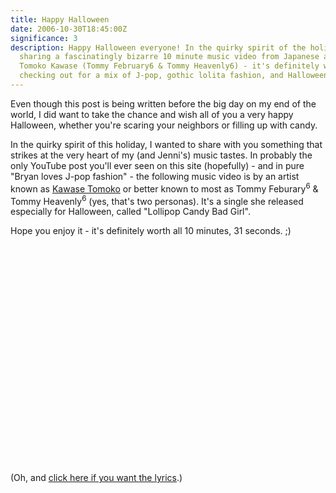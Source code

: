 ```yaml
---
title: Happy Halloween
date: 2006-10-30T18:45:00Z
significance: 3
description: Happy Halloween everyone! In the quirky spirit of the holiday, I'm
  sharing a fascinatingly bizarre 10 minute music video from Japanese artist
  Tomoko Kawase (Tommy February6 & Tommy Heavenly6) - it's definitely worth
  checking out for a mix of J-pop, gothic lolita fashion, and Halloween fun.
---
```


Even though this post is being written before the big day on my end of the world, I did want to take the chance and wish all of you a very happy Halloween, whether you're scaring your neighbors or filling up with candy.

In the quirky spirit of this holiday, I wanted to share with you something that strikes at the very heart of my (and Jenni's) music tastes. In probably the only YouTube post you'll ever seen on this site (hopefully) - and in pure "Bryan loves J-pop fashion" - the following music video is by an artist known as [Kawase Tomoko][1] or better known to most as Tommy Feburary<sup>6</sup> & Tommy Heavenly<sup>6</sup> (yes, that's two personas). It's a single she released especially for Halloween, called "Lollipop Candy Bad Girl".

Hope you enjoy it - it's definitely worth all 10 minutes, 31 seconds. ;)

<object width="425" height="350">
  <param name="movie" value="https://www.youtube.com/v/uPtwGRQ2ITM"></param>
  <param name="wmode" value="transparent"></param>
  <embed
    src="https://www.youtube.com/v/uPtwGRQ2ITM"
    type="application/x-shockwave-flash"
    wmode="transparent"
    width="425"
    height="350"
  ></embed>
</object>

(Oh, and [click here if you want the lyrics][2].)

[1]: http://en.wikipedia.org/wiki/Tomoko_Kawase
[2]: http://www.corichan.com/lyrics/eigo/th6singles06-eigo.html#lollipop
